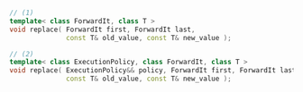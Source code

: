 ```cpp
// (1)
template< class ForwardIt, class T >
void replace( ForwardIt first, ForwardIt last,
              const T& old_value, const T& new_value );

// (2)
template< class ExecutionPolicy, class ForwardIt, class T >
void replace( ExecutionPolicy&& policy, ForwardIt first, ForwardIt last,
              const T& old_value, const T& new_value );
```
